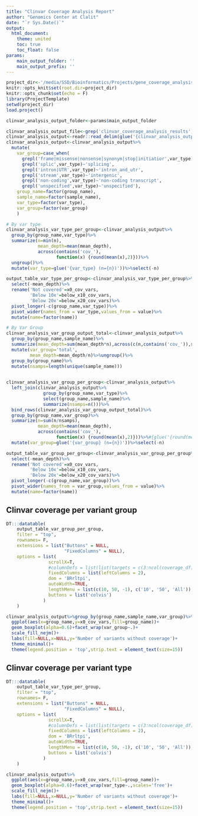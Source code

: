 ```yaml
---
title: "Clinvar Coverage Analysis Report"
author: "Genomics Center at Clalit"
date: "`r Sys.Date()`"
output: 
  html_document:
    theme: united
    toc: true
    toc_float: false
params:
    main_output_folder: ''
    main_output_prefix: ''
---
```


```r
project_dir<-'/media/SSD/Bioinformatics/Projects/gene_coverage_analysis_2022/'
knitr::opts_knit$set(root.dir=project_dir)
knitr::opts_chunk$set(echo = F)
library(ProjectTemplate)
setwd(project_dir)
load.project()
```

```r
clinvar_analysis_output_folder<-params$main_output_folder

clinvar_analysis_output_file<-grep('clinvar_coverage_analysis_results',list.files(clinvar_analysis_output_folder),value=T)
clinvar_analysis_output<-readr::read_delim(glue('{clinvar_analysis_output_folder}/{clinvar_analysis_output_file}'))
clinvar_analysis_output<-clinvar_analysis_output%>%
  mutate(
    var_group=case_when(
      grepl('frame|missense|nonsense|synonym|stop|initiatior',var_type)~'cds variant',
      grepl('splic',var_type)~'splicing',
      grepl('intron|UTR',var_type)~'intron_and_utr',
      grepl('stream',var_type)~'intergenic',
      grepl('non-coding',var_type)~'non-coding transcript',
      grepl('unspecified',var_type)~'unspecified'),
    group_name=factor(group_name),
    sample_name=factor(sample_name),
    var_type=factor(var_type),
    var_group=factor(var_group)
    )

# By var type
clinvar_analysis_var_type_per_group<-clinvar_analysis_output%>%
  group_by(group_name,var_type)%>%
  summarize(n=min(n),
            mean_depth=mean(mean_depth),
            across(contains('cov_'),
                   function(x) {round(mean(x),2)}))%>%
  ungroup()%>%
  mutate(var_type=glue('{var_type} (n={n})'))%>%select(-n)

output_table_var_type_per_group<-clinvar_analysis_var_type_per_group%>%
  select(-mean_depth)%>%
  rename('Not covered'=x0_cov_vars,
         'Below 10x'=below_x10_cov_vars,
         'Below 20x'=below_x20_cov_vars)%>%
  pivot_longer(-c(group_name,var_type))%>%
  pivot_wider(names_from = var_type,values_from = value)%>%
  mutate(name=factor(name))

# By Var Group
clinvar_analysis_var_group_output_total<-clinvar_analysis_output%>%
  group_by(group_name,sample_name)%>%
  summarize(mean_depth=sum(mean_depth*n),across(c(n,contains('cov_')),sum))%>%
  mutate(var_group='total',
         mean_depth=mean_depth/n)%>%ungroup()%>%
  group_by(group_name)%>%
  mutate(nsamps=length(unique(sample_name)))
 

clinvar_analysis_var_group_per_group<-clinvar_analysis_output%>%
  left_join(clinvar_analysis_output%>%
              group_by(group_name,var_type)%>%
              select(group_name,sample_name)%>%
              summarize(nsamps=n()))%>%
  bind_rows(clinvar_analysis_var_group_output_total)%>%
  group_by(group_name,var_group)%>%
  summarize(n=sum(n/nsamps),
            mean_depth=mean(mean_depth),
            across(contains('cov_'),
                   function(x) {round(mean(x),2)}))%>%#{glue('{round(mean(x),2)} ({round(100*mean(x)/n,3)}%)')}))%>%
  mutate(var_group=glue('{var_group} (n={n})'))%>%select(-n)

output_table_var_group_per_group<-clinvar_analysis_var_group_per_group%>%
  select(-mean_depth)%>%
  rename('Not covered'=x0_cov_vars,
         'Below 10x'=below_x10_cov_vars,
         'Below 20x'=below_x20_cov_vars)%>%
  pivot_longer(-c(group_name,var_group))%>%
  pivot_wider(names_from = var_group,values_from = value)%>%
  mutate(name=factor(name))


```

## Clinvar coverage per variant group

```r
DT:::datatable(
    output_table_var_group_per_group,
    filter = "top",
    rownames= F,
    extensions = list("Buttons" = NULL,
                      "FixedColumns" = NULL),
    options = list(
                scrollX=T,
                #columnDefs = list(list(targets = c(3:ncol(coverage_df)-1), visible = FALSE)),
                fixedColumns = list(leftColumns = 2),
                dom = 'BRrltpi',
                autoWidth=TRUE,
                lengthMenu = list(c(10, 50, -1), c('10', '50', 'All')),
                buttons = list('colvis')
              )
    )

```

```r

clinvar_analysis_output%>%group_by(group_name,sample_name,var_group)%>%summarize(x0_cov_vars=sum(x0_cov_vars))%>%
  ggplot(aes(x=group_name,y=x0_cov_vars,fill=group_name))+
  geom_boxplot(alpha=0.6)+facet_wrap(var_group~.)+
  scale_fill_nejm()+
  labs(fill=NULL,x=NULL,y='Number of variants without coverage')+
  theme_minimal()+
  theme(legend.position = 'top',strip.text = element_text(size=15))

```

## Clinvar coverage per variant type

```r
DT:::datatable(
    output_table_var_type_per_group,
    filter = "top",
    rownames= F,
    extensions = list("Buttons" = NULL,
                      "FixedColumns" = NULL),
    options = list(
                scrollX=T,
                #columnDefs = list(list(targets = c(3:ncol(coverage_df)-1), visible = FALSE)),
                fixedColumns = list(leftColumns = 2),
                dom = 'BRrltpi',
                autoWidth=TRUE,
                lengthMenu = list(c(10, 50, -1), c('10', '50', 'All')),
                buttons = list('colvis')
              )
    )
```

```r

clinvar_analysis_output%>%
  ggplot(aes(x=group_name,y=x0_cov_vars,fill=group_name))+
  geom_boxplot(alpha=0.6)+facet_wrap(var_type~.,scales='free')+
  scale_fill_nejm()+
  labs(fill=NULL,x=NULL,y='Number of variants without coverage')+
  theme_minimal()+
  theme(legend.position = 'top',strip.text = element_text(size=15))

```
